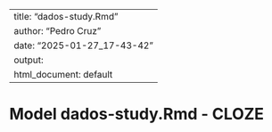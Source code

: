 
---
title: "dados-study.Rmd"
author: "Pedro Cruz"
date: "2025-01-27_17-43-42"
output:
  html_document: default
---


# Model dados-study.Rmd - CLOZE

